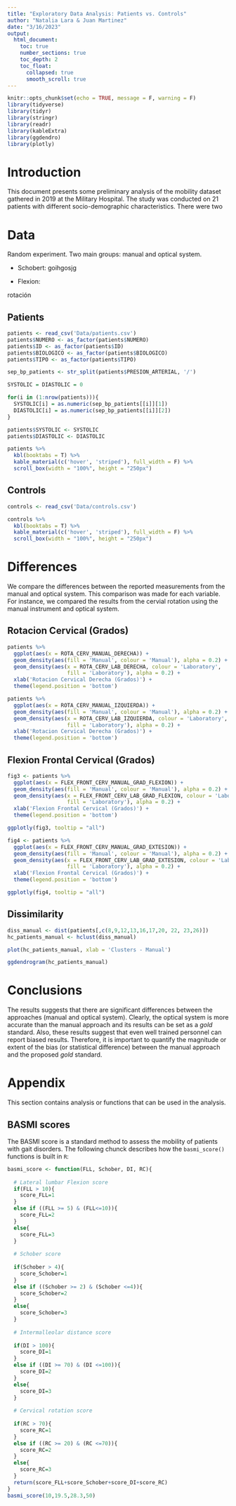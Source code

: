 ```yaml
---
title: "Exploratory Data Analysis: Patients vs. Controls"
author: "Natalia Lara & Juan Martinez"
date: "3/16/2023"
output:
  html_document:
    toc: true
    number_sections: true
    toc_depth: 2
    toc_float:
      collapsed: true
      smooth_scroll: true
---
```


```r
knitr::opts_chunk$set(echo = TRUE, message = F, warning = F)
library(tidyverse)
library(tidyr)
library(stringr)
library(readr)
library(kableExtra)
library(ggdendro)
library(plotly)
```

# Introduction

This document presents some preliminary analysis of the mobility dataset gathered in 2019 at the Military Hospital. The study was conducted on 21 patients with different socio-demographic characteristics. There were two

# Data 

Random experiment. Two main groups: manual and optical system.

* Schobert: goihgosjg


* Flexion:


rotación

## Patients

```r
patients <- read_csv('Data/patients.csv')
patients$NUMERO <- as_factor(patients$NUMERO)
patients$ID <- as_factor(patients$ID)
patients$BIOLOGICO <- as_factor(patients$BIOLOGICO)
patients$TIPO <- as_factor(patients$TIPO)

sep_bp_patients <- str_split(patients$PRESION_ARTERIAL, '/')

SYSTOLIC = DIASTOLIC = 0

for(i in (1:nrow(patients))){
  SYSTOLIC[i] = as.numeric(sep_bp_patients[[i]][1])
  DIASTOLIC[i] = as.numeric(sep_bp_patients[[i]][2])
}

patients$SYSTOLIC <- SYSTOLIC
patients$DIASTOLIC <- DIASTOLIC

patients %>%
  kbl(booktabs = T) %>%
  kable_material(c('hover', 'striped'), full_width = F) %>%
  scroll_box(width = "100%", height = "250px")
```

## Controls

```r
controls <- read_csv('Data/controls.csv')

controls %>%
  kbl(booktabs = T) %>%
  kable_material(c('hover', 'striped'), full_width = F) %>%
  scroll_box(width = "100%", height = "250px")
```


# Differences

We compare the differences between the reported measurements from the manual and optical system. This comparison was made for each variable. For instance, we compared the results from the cervial rotation using the manual instrument and optical system.

## Rotacion Cervical (Grados)


```r
patients %>%
  ggplot(aes(x = ROTA_CERV_MANUAL_DERECHA)) +
  geom_density(aes(fill = 'Manual', colour = 'Manual'), alpha = 0.2) +
  geom_density(aes(x = ROTA_CERV_LAB_DERECHA, colour = 'Laboratory',
                   fill = 'Laboratory'), alpha = 0.2) +
  xlab('Rotacion Cervical Derecha (Grados)') +
  theme(legend.position = 'bottom')
```

```r
patients %>%
  ggplot(aes(x = ROTA_CERV_MANUAL_IZQUIERDA)) +
  geom_density(aes(fill = 'Manual', colour = 'Manual'), alpha = 0.2) +
  geom_density(aes(x = ROTA_CERV_LAB_IZQUIERDA, colour = 'Laboratory',
                   fill = 'Laboratory'), alpha = 0.2) +
  xlab('Rotacion Cervical Derecha (Grados)') +
  theme(legend.position = 'bottom')
```


## Flexion Frontal Cervical (Grados)


```r
fig3 <- patients %>%
  ggplot(aes(x = FLEX_FRONT_CERV_MANUAL_GRAD_FLEXION)) +
  geom_density(aes(fill = 'Manual', colour = 'Manual'), alpha = 0.2) +
  geom_density(aes(x = FLEX_FRONT_CERV_LAB_GRAD_FLEXION, colour = 'Laboratory',
                   fill = 'Laboratory'), alpha = 0.2) +
  xlab('Flexion Frontal Cervical (Grados)') +
  theme(legend.position = 'bottom')

ggplotly(fig3, tooltip = "all")
```


```r
fig4 <- patients %>%
  ggplot(aes(x = FLEX_FRONT_CERV_MANUAL_GRAD_EXTESION)) +
  geom_density(aes(fill = 'Manual', colour = 'Manual'), alpha = 0.2) +
  geom_density(aes(x = FLEX_FRONT_CERV_LAB_GRAD_EXTESION, colour = 'Laboratory',
                   fill = 'Laboratory'), alpha = 0.2) +
  xlab('Flexion Frontal Cervical (Grados)') +
  theme(legend.position = 'bottom')

ggplotly(fig4, tooltip = "all")
```


## Dissimilarity

```r
diss_manual <- dist(patients[,c(8,9,12,13,16,17,20, 22, 23,26)])
hc_patients_manual <- hclust(diss_manual)

plot(hc_patients_manual, xlab = 'Clusters - Manual')
```


```r
ggdendrogram(hc_patients_manual)
```

# Conclusions

The results suggests that there are significant differences  between the approaches (manual and optical system). Clearly, the optical system is more accurate than the manual approach and its results can be set as a *gold* standard. Also, these results suggest that even well trained personnel can report biased results. Therefore, it is important to quantify the magnitude or extent of the bias (or statistical difference) between the manual approach and the proposed *gold* standard.


# Appendix {-}

This section contains analysis or functions that can be used in the analysis. 

## BASMI scores

The BASMI score is a standard method to assess the mobility of patients with gait disorders. The following chunck describes how the `basmi_score()` functions is built in `R`: 

```r
basmi_score <- function(FLL, Schober, DI, RC){
  
  # Lateral lumbar Flexion score 
  if(FLL > 10){
    score_FLL=1
  }
  else if ((FLL >= 5) & (FLL<=10)){
    score_FLL=2
  }
  else{
    score_FLL=3
  }
  
  # Schober score
  
  if(Schober > 4){
    score_Schober=1
  }
  else if ((Schober >= 2) & (Schober <=4)){
    score_Schober=2
  }
  else{
    score_Schober=3
  }
  
  # Intermalleolar distance score
  
  if(DI > 100){
    score_DI=1
  }
  else if ((DI >= 70) & (DI <=100)){
    score_DI=2
  }
  else{
    score_DI=3
  }
  
  # Cervical rotation score
  
  if(RC > 70){
    score_RC=1
  }
  else if ((RC >= 20) & (RC <=70)){
    score_RC=2
  }
  else{
    score_RC=3
  }
  return(score_FLL+score_Schober+score_DI+score_RC)
}
basmi_score(10,19.5,28.3,50)
```
